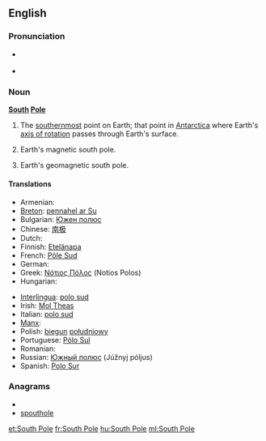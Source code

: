 {{also|south pole}}
==English==

===Pronunciation===
* {{a|UK}} {{IPA|/ˈsaʊθˌpəʊl/}}
* {{a|US}} {{IPA|/ˈsaʊθˌpoʊl/}}

===Noun===
{{wikipedia}}
'''[[south|South]] [[pole|Pole]]'''

# {{geography}} The [[southernmost]] point on Earth; that point in [[Antarctica]] where Earth's [[axis of rotation]] passes through Earth's surface.
# {{geography}} Earth's magnetic south pole.
# {{geography}} Earth's geomagnetic south pole.

====Translations====
{{trans-top|the southernmost point on Earth}}
* Armenian: {{t-|hy|Հարավային բևեռ|tr=Haravayin beveṙ}}
* [[Breton]]: [[pennahel ar Su]] {{m}}
* Bulgarian: [[Южен полюс]]
* Chinese: [[南极]]
* Dutch: {{t-|nl|Zuidpool|m}}
* Finnish: [[Etelänapa]]
* French: [[Pôle Sud]] {{m}}
* German: {{t-|de|Südpol|m}}
* Greek: [[Νότιος Πόλος]] (Notios Polos)
* Hungarian: {{t+|hu|Déli-sark}}
{{trans-mid}}
* [[Interlingua]]: [[polo sud]]
* Irish: [[Mol Theas]]
* Italian: [[polo sud]] {{m}}
* [[Manx]]: {{t|gv|Ard y Jiass|m}}
* Polish: [[biegun]] [[południowy]] {{m}}
* Portuguese: [[Pólo Sul]] {{m}}
* Romanian: {{t|ro|Polul Sud|m}}
* Russian: [[Южный полюс]] (Júžnyj póljus) {{m}}
* Spanish: [[Polo Sur]] {{m}}
{{trans-bottom}}

===Anagrams===
* {{alphagram|ehloopstu}}
* [[spouthole#English|spouthole]]

[[et:South Pole]]
[[fr:South Pole]]
[[hu:South Pole]]
[[ml:South Pole]]